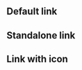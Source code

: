 

## Default link

<Playground playgroundLink="/storybook/eu/index.html?selectedKind=Link&selectedStory=default&stories=0">
  <Link
    {...demoContentDefault}
    variant="default"
  />
</Playground>

## Standalone link

<Playground playgroundLink="/storybook/eu/index.html?selectedKind=Link&selectedStory=standalone&stories=0">
  <Link
    {...demoContentStandalone}
    variant="standalone"
  />
</Playground>

## Link with icon

<Playground playgroundLink="/storybook/eu/index.html?selectedKind=Link&selectedStory=default&stories=0">
  <Link
    {...demoContentIcon}
    variant="default"
  />
</Playground>
